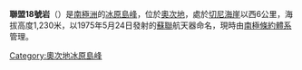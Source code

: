 {{coord|79|39|S|159|25|E|display=title}}

'''聯盟18號岩'''（{{lang-en|Soyuz-18 Rock}}）是[[南極洲|南極洲]]的[[冰原島峰|冰原島峰]]，位於[[奧次地|奧次地]]，處於[[切尼海崖|切尼海崖]]以西6公里，海拔高度1,230米，以1975年5月24日發射的[[蘇聯|蘇聯]]航天器命名，現時由[[南極條約體系|南極條約體系]]管理。

{{DEFAULTSORT:Soyuz-18 Rock}}
[[Category:奧次地冰原島峰|Category:奧次地冰原島峰]]


{{OatesLand-geo-stub}}